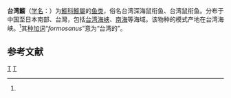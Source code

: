 {{Speciesbox 
| taxon = Callionymus formosanus
| authority = Fricke, 1981<ref name='id8097'>{{cite web| url =http://www.bioinfo.cn/db05/BjdwSpecies.php?action=view&id=8097| title =台湾䲗| work =中国动物物种编目数据库| publisher =中国科学院微生物研究所| author =中国科学院动物研究所| accessdate =2009-04-16| deadurl =yes| archiveurl =https://web.archive.org/web/20160305005950/http://www.bioinfo.cn/db05/BjdwSpecies.php?action=view&id=8097| archivedate =2016-03-05}}</ref>
}}

'''台湾䲗'''（[[学名|学名]]：{{lang|la|''Callionymus formosanus''}}）为[[䲗科|䲗科]][[䲗屬|䲗屬]]的[[鱼类|鱼类]]，俗名台湾深海鼠衔鱼、台湾鼠衔鱼。分布于中国至日本南部、台灣，包括[[台湾海峡|台湾海峡]]、[[南海|南海]]等海域。该物种的模式产地在台湾海峡。<ref name='id8097'/>其[[种加词|种加词]]“''formosanus''”意为“台湾的”。

== 参考文献 ==
{{reflist}}

{{Taxonbar|from=Q2565383}}

[[Category:䲗屬|T]]
[[Category:1981年描述的魚類|T]]